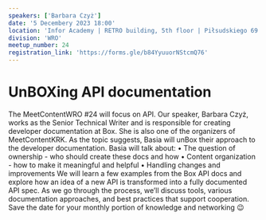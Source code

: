 ```yaml
---
speakers: ['Barbara Czyż']
date: '5 Decembery 2023 18:00'
location: 'Infor Academy | RETRO building, 5th floor | Piłsudskiego 69 | Wrocław'
division: 'WRO'
meetup_number: 24
registration_link: 'https://forms.gle/b84YyuuorNStcmQ76'
---
```


# UnBOXing API documentation

The MeetContentWRO #24 will focus on API. Our speaker, Barbara Czyż, works as the Senior Technical Writer and is responsible for creating developer documentation at Box. She is also one of the organizers of MeetContentKRK.
As the topic suggests, Basia will unBox their approach to the developer documentation.
Basia will talk about:
• The question of ownership - who should create these docs and how
• Content organization - how to make it meaningful and helpful
• Handling changes and improvements
We will learn a few examples from the Box API docs and explore how an idea of a new API is transformed into a fully documented API spec. As we go through the process, we’ll discuss tools, various documentation approaches, and best practices that support cooperation.
Save the date for your monthly portion of knowledge and networking 😉